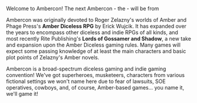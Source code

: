 
Welcome to Ambercon! The next Ambercon - the <ConventionOrdinal /> - will be from <ConventionsDatesFull pre='' intra='through' post='!' />

Ambercon was originally devoted to Roger Zelazny's worlds of Amber and Phage Press's
**Amber Diceless RPG** by Erick Wujcik. It has expanded over the years to encompass other diceless and indie
RPGs of all kinds, and most recently Rite Publishing's **Lords of Gossamer and Shadow**, a new take and
expansion upon the Amber Diceless gaming rules. Many games will expect some passing knowledge of at least the main
characters and basic plot points of Zelazny's Amber novels.

Ambercon is a broad-spectrum diceless gaming and indie gaming convention! We've got superheroes, musketeers, characters from various fictional settings we won't name here due to fear of lawsuits, SOE operatives, cowboys, and, of course, Amber-based games... you name it, we'll game it!

<br />
